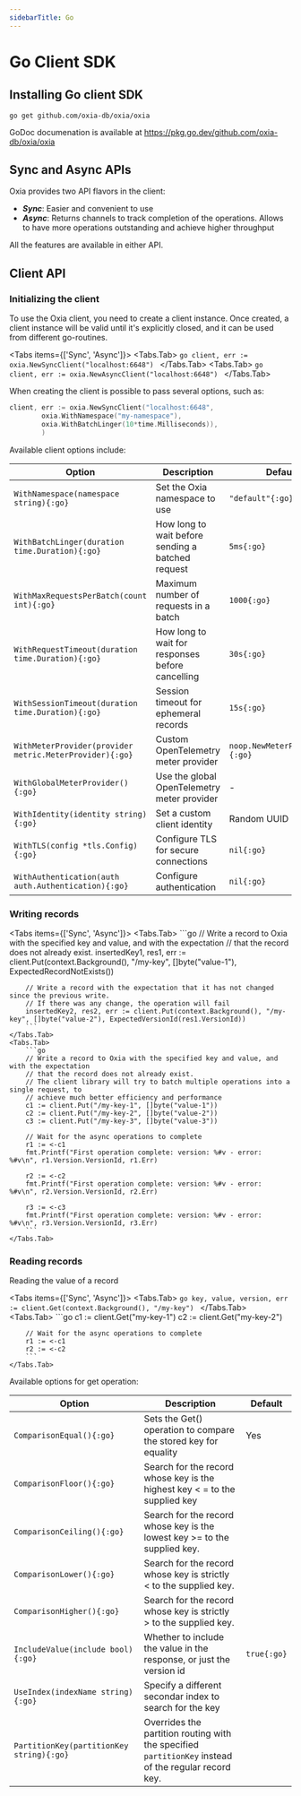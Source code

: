 ```yaml
---
sidebarTitle: Go
---
```



# Go Client SDK


## Installing Go client SDK

```shell
go get github.com/oxia-db/oxia/oxia
```

GoDoc documenation is available at https://pkg.go.dev/github.com/oxia-db/oxia/oxia

## Sync and Async APIs

Oxia provides two API flavors in the client:
 * ***Sync***: Easier and convenient to use
 * ***Async***: Returns channels to track completion of the operations. Allows to have more operations outstanding
and achieve higher throughput

All the features are available in either API.

## Client API

### Initializing the client

To use the Oxia client, you need to create a client instance. Once created, a client instance will be valid until
it's explicitly closed, and it can be used from different go-routines.

<Tabs items={['Sync', 'Async']}>
    <Tabs.Tab>
        ```go
        client, err := oxia.NewSyncClient("localhost:6648")
        ```
    </Tabs.Tab>
    <Tabs.Tab>
        ```go
        client, err := oxia.NewAsyncClient("localhost:6648")
        ```
    </Tabs.Tab>
</Tabs>

When creating the client is possible to pass several options, such as:

```go
client, err := oxia.NewSyncClient("localhost:6648",
        oxia.WithNamespace("my-namespace"),
        oxia.WithBatchLinger(10*time.Milliseconds)),
        )
```

Available client options include:

| Option                                                  | Description                                       | Default                        |
|---------------------------------------------------------|---------------------------------------------------|--------------------------------|
| `WithNamespace(namespace string){:go}`                  | Set the Oxia namespace to use                     | `"default"{:go}`               |
| `WithBatchLinger(duration time.Duration){:go}`          | How long to wait before sending a batched request | `5ms{:go}`                     |
| `WithMaxRequestsPerBatch(count int){:go}`               | Maximum number of requests in a batch             | `1000{:go}`                    |
| `WithRequestTimeout(duration time.Duration){:go}`       | How long to wait for responses before cancelling  | `30s{:go}`                     |
| `WithSessionTimeout(duration time.Duration){:go}`       | Session timeout for ephemeral records             | `15s{:go}`                     |
| `WithMeterProvider(provider metric.MeterProvider){:go}` | Custom OpenTelemetry meter provider               | `noop.NewMeterProvider(){:go}` |
| `WithGlobalMeterProvider(){:go}`                        | Use the global OpenTelemetry meter provider       | -                              |
| `WithIdentity(identity string){:go}`                    | Set a custom client identity                      | Random UUID                    |
| `WithTLS(config *tls.Config){:go}`                      | Configure TLS for secure connections              | `nil{:go}`                     |
| `WithAuthentication(auth auth.Authentication){:go}`     | Configure authentication                          | `nil{:go}`                     |

### Writing records


<Tabs items={['Sync', 'Async']}>
    <Tabs.Tab>
        ```go
        // Write a record to Oxia with the specified key and value, and with the expectation
        // that the record does not already exist.
        insertedKey1, res1, err := client.Put(context.Background(), "/my-key", []byte("value-1"), ExpectedRecordNotExists())

        // Write a record with the expectation that it has not changed since the previous write.
        // If there was any change, the operation will fail
        insertedKey2, res2, err := client.Put(context.Background(), "/my-key", []byte("value-2"), ExpectedVersionId(res1.VersionId))
        ```
    </Tabs.Tab>
    <Tabs.Tab>
        ```go
        // Write a record to Oxia with the specified key and value, and with the expectation
        // that the record does not already exist.
        // The client library will try to batch multiple operations into a single request, to
        // achieve much better efficiency and performance
        c1 := client.Put("/my-key-1", []byte("value-1"))
        c2 := client.Put("/my-key-2", []byte("value-2"))
        c3 := client.Put("/my-key-3", []byte("value-3"))

        // Wait for the async operations to complete
        r1 := <-c1
        fmt.Printf("First operation complete: version: %#v - error: %#v\n", r1.Version.VersionId, r1.Err)

        r2 := <-c2
        fmt.Printf("First operation complete: version: %#v - error: %#v\n", r2.Version.VersionId, r2.Err)

        r3 := <-c3
        fmt.Printf("First operation complete: version: %#v - error: %#v\n", r3.Version.VersionId, r3.Err)
        ```
    </Tabs.Tab>
</Tabs>

### Reading records

Reading the value of a record

<Tabs items={['Sync', 'Async']}>
    <Tabs.Tab>
        ```go
        key, value, version, err := client.Get(context.Background(), "/my-key")
        ```
    </Tabs.Tab>
    <Tabs.Tab>
        ```go
        c1 := client.Get("my-key-1")
        c2 := client.Get("my-key-2")

        // Wait for the async operations to complete
        r1 := <-c1
        r2 := <-c2
        ```
    </Tabs.Tab>
</Tabs>

Available options for get operation:

| Option                                   | Description                                                                                          | Default     |
|------------------------------------------|------------------------------------------------------------------------------------------------------|-------------|
| `ComparisonEqual(){:go}`                 | Sets the Get() operation to compare the stored key for equality                                      | Yes         |
| `ComparisonFloor(){:go}`                 | Search for the record whose key is the highest key < =  to the supplied key                          |             |
| `ComparisonCeiling(){:go}`               | Search for the record whose key is the lowest key >= to the supplied key.                            |             |
| `ComparisonLower(){:go}`                 | Search for the record whose key is strictly < to the supplied key.                                   |             |
| `ComparisonHigher(){:go}`                | Search for the record whose key is strictly > to the supplied key.                                   |             |
| `IncludeValue(include bool){:go}`        | Whether to include the value in the response, or just the version id                                 | `true{:go}` |
| `UseIndex(indexName string){:go}`        | Specify a different secondar index to search for the key                                             |             |
| `PartitionKey(partitionKey string){:go}` | Overrides the partition routing with the specified `partitionKey` instead of the regular record key. |             |

